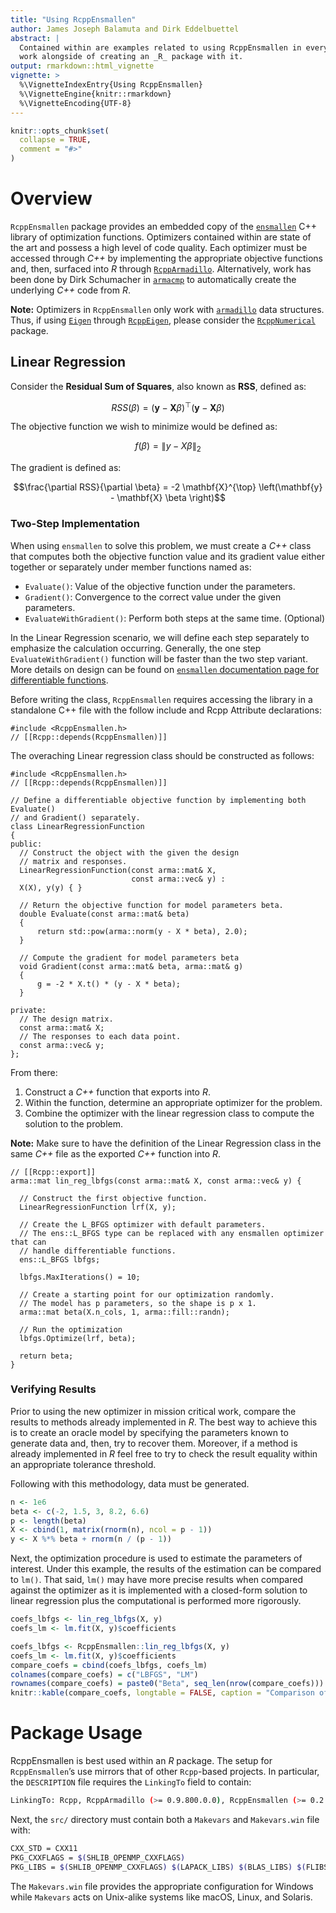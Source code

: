 ```yaml
---
title: "Using RcppEnsmallen"
author: James Joseph Balamuta and Dirk Eddelbuettel
abstract: |
  Contained within are examples related to using RcppEnsmallen in everyday 
  work alongside of creating an _R_ package with it. 
output: rmarkdown::html_vignette
vignette: >
  %\VignetteIndexEntry{Using RcppEnsmallen}
  %\VignetteEngine{knitr::rmarkdown}
  %\VignetteEncoding{UTF-8}
---
```


```r
knitr::opts_chunk$set(
  collapse = TRUE,
  comment = "#>"
)
```

# Overview

`RcppEnsmallen` package provides an embedded copy of the
[`ensmallen`](https://www.ensmallen.org/docs.html) 
C++ library of optimization functions. Optimizers contained within are state
of the art and possess a high level of code quality. Each optimizer must be 
accessed through _C++_ by implementing the appropriate objective functions and,
then, surfaced into _R_ through
[`RcppArmadillo`](https://cran.r-project.org/package=RcppArmadillo). 
Alternatively, work has been done by Dirk Schumacher in 
[`armacmp`](https://github.com/dirkschumacher/armacmp) to automatically create
the underlying _C++_ code from _R_.  

**Note:** Optimizers in `RcppEnsmallen` only work with [`armadillo`](http://arma.sourceforge.net/docs.html)
data structures. Thus, if using [`Eigen`](http://eigen.tuxfamily.org/index.php?title=Main_Page) through 
[`RcppEigen`](https://cran.r-project.org/package=RcppEigen), please consider the 
[`RcppNumerical`](https://cran.r-project.org/package=RcppNumerical)
package.

## Linear Regression 

Consider the **Residual Sum of Squares**, also known as **RSS**, defined as:

$$RSS\left( \beta \right) = \left( { \mathbf{y} - \mathbf{X} \beta } \right)^{\top} \left( \mathbf{y} - \mathbf{X} \beta \right)$$

The objective function we wish to minimize would be defined as:

$$f(\beta) = \rVert y - X\beta\lVert_2$$

The gradient is defined as:

$$\frac{\partial RSS}{\partial \beta} = -2 \mathbf{X}^{\top} \left(\mathbf{y} - \mathbf{X} \beta \right)$$

### Two-Step Implementation

When using `ensmallen` to solve this problem, we must create a _C++_ class that 
computes both the objective function value and its gradient value either
together or separately under member functions named as:

- `Evaluate()`: Value of the objective function under the parameters.
- `Gradient()`: Convergence to the correct value under the given parameters. 
- `EvaluateWithGradient()`: Perform both steps at the same time. (Optional)

In the Linear Regression scenario, we will define each step separately to
emphasize the calculation occurring. Generally, the one step `EvaluateWithGradient()` 
function will be faster than the two step variant. More details on design can be
found on [`ensmallen` documentation page for differentiable functions](https://www.ensmallen.org/docs.html#differentiable-functions).

Before writing the class, `RcppEnsmallen` requires accessing the
library in a standalone C++ file with the follow include and Rcpp Attribute
declarations:

```Rcpp
#include <RcppEnsmallen.h>
// [[Rcpp::depends(RcppEnsmallen)]]
```

The overaching Linear regression class should be constructed as follows: 

```Rcpp
#include <RcppEnsmallen.h>
// [[Rcpp::depends(RcppEnsmallen)]]

// Define a differentiable objective function by implementing both Evaluate()
// and Gradient() separately.
class LinearRegressionFunction
{
public:
  // Construct the object with the given the design 
  // matrix and responses.
  LinearRegressionFunction(const arma::mat& X,
                           const arma::vec& y) :
  X(X), y(y) { }

  // Return the objective function for model parameters beta.
  double Evaluate(const arma::mat& beta)
  {
      return std::pow(arma::norm(y - X * beta), 2.0);
  }

  // Compute the gradient for model parameters beta
  void Gradient(const arma::mat& beta, arma::mat& g)
  {
      g = -2 * X.t() * (y - X * beta);
  }

private:
  // The design matrix.
  const arma::mat& X;
  // The responses to each data point.
  const arma::vec& y;
};
```

From there:

1. Construct a _C++_ function that exports into _R_.
2. Within the function, determine an appropriate optimizer for the problem. 
3. Combine the optimizer with the linear regression class to compute 
   the solution to the problem.

**Note:** Make sure to have the definition of the Linear Regression class in 
the same _C++_ file as the exported _C++_ function into _R_. 

```Rcpp
// [[Rcpp::export]]
arma::mat lin_reg_lbfgs(const arma::mat& X, const arma::vec& y) {

  // Construct the first objective function.
  LinearRegressionFunction lrf(X, y);

  // Create the L_BFGS optimizer with default parameters.
  // The ens::L_BFGS type can be replaced with any ensmallen optimizer that can
  // handle differentiable functions.
  ens::L_BFGS lbfgs;

  lbfgs.MaxIterations() = 10;

  // Create a starting point for our optimization randomly.
  // The model has p parameters, so the shape is p x 1.
  arma::mat beta(X.n_cols, 1, arma::fill::randn);

  // Run the optimization
  lbfgs.Optimize(lrf, beta);

  return beta;
}
```

### Verifying Results

Prior to using the new optimizer in mission critical work, compare the results
to methods already implemented in _R_. The best way to achieve this is to create
an oracle model by specifying the parameters known to generate data and, then,
try to recover them. Moreover, if a method is already implemented in _R_ feel
free to try to check the result equality within an appropriate tolerance threshold.  

Following with this methodology, data must be generated. 

```r
n <- 1e6
beta <- c(-2, 1.5, 3, 8.2, 6.6)
p <- length(beta)
X <- cbind(1, matrix(rnorm(n), ncol = p - 1))
y <- X %*% beta + rnorm(n / (p - 1))
```

Next, the optimization procedure is used to estimate the parameters of interest.
Under this example, the results of the estimation can be compared to `lm()`. 
That said, `lm()` may have more precise results when compared against the 
optimizer as it is implemented with a closed-form solution to linear regression
plus the computational is performed more rigorously.  

```r
coefs_lbfgs <- lin_reg_lbfgs(X, y)
coefs_lm <- lm.fit(X, y)$coefficients
```

```r
coefs_lbfgs <- RcppEnsmallen::lin_reg_lbfgs(X, y)
coefs_lm <- lm.fit(X, y)$coefficients
compare_coefs = cbind(coefs_lbfgs, coefs_lm)
colnames(compare_coefs) = c("LBFGS", "LM")
rownames(compare_coefs) = paste0("Beta", seq_len(nrow(compare_coefs)))
knitr::kable(compare_coefs, longtable = FALSE, caption = "Comparison of Estimated Coefficients")
```

# Package Usage

RcppEnsmallen is best used within an _R_ package. The setup for `RcppEnsmallen`'s
use mirrors that of other `Rcpp`-based projects. In particular, the
`DESCRIPTION` file requires the `LinkingTo` field to contain:

```bash
LinkingTo: Rcpp, RcppArmadillo (>= 0.9.800.0.0), RcppEnsmallen (>= 0.2.18.0.1)
```

Next, the `src/` directory must contain both a `Makevars` and `Makevars.win` 
file with:

```bash
CXX_STD = CXX11
PKG_CXXFLAGS = $(SHLIB_OPENMP_CXXFLAGS)
PKG_LIBS = $(SHLIB_OPENMP_CXXFLAGS) $(LAPACK_LIBS) $(BLAS_LIBS) $(FLIBS)
```

The `Makevars.win` file provides the appropriate configuration for Windows
while `Makevars` acts on Unix-alike systems like macOS, Linux, and Solaris.

